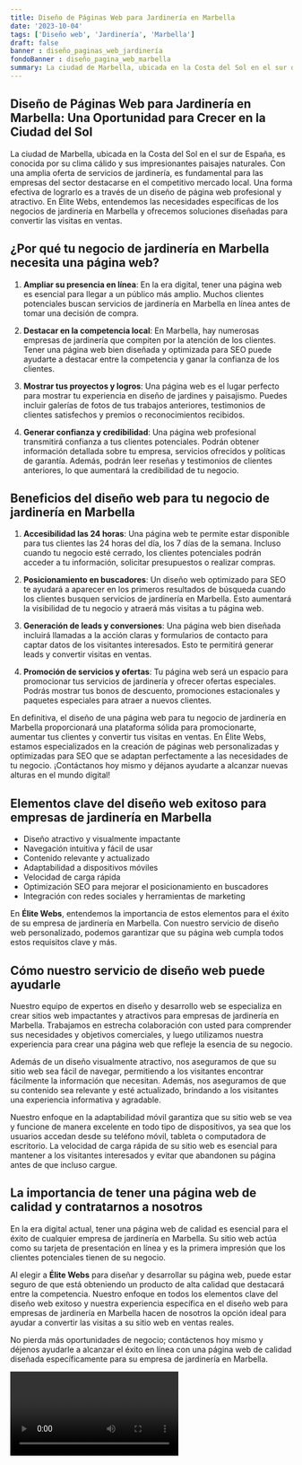 ```yaml
---
title: Diseño de Páginas Web para Jardinería en Marbella
date: '2023-10-04'
tags: ['Diseño web', 'Jardinería', 'Marbella']
draft: false
banner : diseño_paginas_web_jardinería
fondoBanner : diseño_pagina_web_marbella
summary: La ciudad de Marbella, ubicada en la Costa del Sol en el sur de España, es conocida por su clima cálido y sus impresionantes paisajes naturales. Con una amplia oferta de servicios de jardinería, es fundamental para las empresas del sector destacarse en el competitivo mercado local. Una forma efectiva de lograrlo es a través de un diseño de página web profesional y atractivo. En Élite Webs, entendemos las necesidades específicas de los negocios de jardinería en Marbella y ofrecemos soluciones diseñadas para convertir las visitas en ventas.
---
```


## Diseño de Páginas Web para Jardinería en Marbella: Una Oportunidad para Crecer en la Ciudad del Sol

La ciudad de Marbella, ubicada en la Costa del Sol en el sur de España, es conocida por su clima cálido y sus impresionantes paisajes naturales. Con una amplia oferta de servicios de jardinería, es fundamental para las empresas del sector destacarse en el competitivo mercado local. Una forma efectiva de lograrlo es a través de un diseño de página web profesional y atractivo. En Élite Webs, entendemos las necesidades específicas de los negocios de jardinería en Marbella y ofrecemos soluciones diseñadas para convertir las visitas en ventas.

## ¿Por qué tu negocio de jardinería en Marbella necesita una página web?

1. **Ampliar su presencia en línea**: En la era digital, tener una página web es esencial para llegar a un público más amplio. Muchos clientes potenciales buscan servicios de jardinería en Marbella en línea antes de tomar una decisión de compra.

2. **Destacar en la competencia local**: En Marbella, hay numerosas empresas de jardinería que compiten por la atención de los clientes. Tener una página web bien diseñada y optimizada para SEO puede ayudarte a destacar entre la competencia y ganar la confianza de los clientes.

3. **Mostrar tus proyectos y logros**: Una página web es el lugar perfecto para mostrar tu experiencia en diseño de jardines y paisajismo. Puedes incluir galerías de fotos de tus trabajos anteriores, testimonios de clientes satisfechos y premios o reconocimientos recibidos.

4. **Generar confianza y credibilidad**: Una página web profesional transmitirá confianza a tus clientes potenciales. Podrán obtener información detallada sobre tu empresa, servicios ofrecidos y políticas de garantía. Además, podrán leer reseñas y testimonios de clientes anteriores, lo que aumentará la credibilidad de tu negocio.

## Beneficios del diseño web para tu negocio de jardinería en Marbella

1. **Accesibilidad las 24 horas**: Una página web te permite estar disponible para tus clientes las 24 horas del día, los 7 días de la semana. Incluso cuando tu negocio esté cerrado, los clientes potenciales podrán acceder a tu información, solicitar presupuestos o realizar compras.

2. **Posicionamiento en buscadores**: Un diseño web optimizado para SEO te ayudará a aparecer en los primeros resultados de búsqueda cuando los clientes busquen servicios de jardinería en Marbella. Esto aumentará la visibilidad de tu negocio y atraerá más visitas a tu página web.

3. **Generación de leads y conversiones**: Una página web bien diseñada incluirá llamadas a la acción claras y formularios de contacto para captar datos de los visitantes interesados. Esto te permitirá generar leads y convertir visitas en ventas.

4. **Promoción de servicios y ofertas**: Tu página web será un espacio para promocionar tus servicios de jardinería y ofrecer ofertas especiales. Podrás mostrar tus bonos de descuento, promociones estacionales y paquetes especiales para atraer a nuevos clientes.

En definitiva, el diseño de una página web para tu negocio de jardinería en Marbella proporcionará una plataforma sólida para promocionarte, aumentar tus clientes y convertir tus visitas en ventas. En Élite Webs, estamos especializados en la creación de páginas web personalizadas y optimizadas para SEO que se adaptan perfectamente a las necesidades de tu negocio. ¡Contáctanos hoy mismo y déjanos ayudarte a alcanzar nuevas alturas en el mundo digital!

<GifSeo />

<Cta />

## Elementos clave del diseño web exitoso para empresas de jardinería en Marbella

- Diseño atractivo y visualmente impactante
- Navegación intuitiva y fácil de usar
- Contenido relevante y actualizado
- Adaptabilidad a dispositivos móviles
- Velocidad de carga rápida
- Optimización SEO para mejorar el posicionamiento en buscadores
- Integración con redes sociales y herramientas de marketing

En **Élite Webs**, entendemos la importancia de estos elementos para el éxito de su empresa de jardinería en Marbella. Con nuestro servicio de diseño web personalizado, podemos garantizar que su página web cumpla todos estos requisitos clave y más.

## Cómo nuestro servicio de diseño web puede ayudarle

Nuestro equipo de expertos en diseño y desarrollo web se especializa en crear sitios web impactantes y atractivos para empresas de jardinería en Marbella. Trabajamos en estrecha colaboración con usted para comprender sus necesidades y objetivos comerciales, y luego utilizamos nuestra experiencia para crear una página web que refleje la esencia de su negocio.

Además de un diseño visualmente atractivo, nos aseguramos de que su sitio web sea fácil de navegar, permitiendo a los visitantes encontrar fácilmente la información que necesitan. Además, nos aseguramos de que su contenido sea relevante y esté actualizado, brindando a los visitantes una experiencia informativa y agradable.

Nuestro enfoque en la adaptabilidad móvil garantiza que su sitio web se vea y funcione de manera excelente en todo tipo de dispositivos, ya sea que los usuarios accedan desde su teléfono móvil, tableta o computadora de escritorio. La velocidad de carga rápida de su sitio web es esencial para mantener a los visitantes interesados y evitar que abandonen su página antes de que incluso cargue.

## La importancia de tener una página web de calidad y contratarnos a nosotros

En la era digital actual, tener una página web de calidad es esencial para el éxito de cualquier empresa de jardinería en Marbella. Su sitio web actúa como su tarjeta de presentación en línea y es la primera impresión que los clientes potenciales tienen de su negocio.

Al elegir a **Élite Webs** para diseñar y desarrollar su página web, puede estar seguro de que está obteniendo un producto de alta calidad que destacará entre la competencia. Nuestro enfoque en todos los elementos clave del diseño web exitoso y nuestra experiencia específica en el diseño web para empresas de jardinería en Marbella hacen de nosotros la opción ideal para ayudar a convertir las visitas a su sitio web en ventas reales.

No pierda más oportunidades de negocio; contáctenos hoy mismo y déjenos ayudarle a alcanzar el éxito en línea con una página web de calidad diseñada específicamente para su empresa de jardinería en Marbella.

<Video />

<CtaBot job='Jardinería' city='Marbella'/>

<Gmaps query='Marbella+españa+maps' />